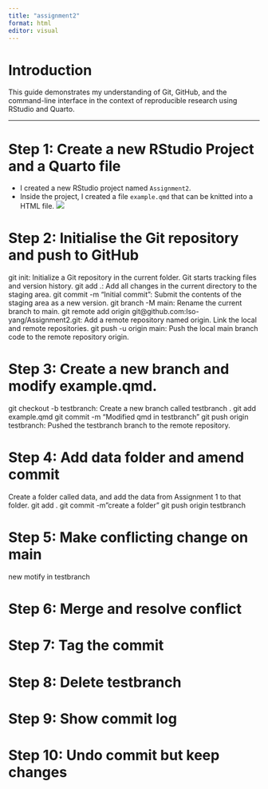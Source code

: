 ```yaml
---
title: "assignment2"
format: html
editor: visual
---
```


# Introduction

This guide demonstrates my understanding of Git, GitHub, and the command-line interface in the context of reproducible research using RStudio and Quarto.

------------------------------------------------------------------------

# Step 1: Create a new RStudio Project and a Quarto file

-   I created a new RStudio project named `Assignment2`.
-   Inside the project, I created a file `example.qmd` that can be knitted into a HTML file.
![](images/HTML_file.jpg)

# Step 2: Initialise the Git repository and push to GitHub

git init: Initialize a Git repository in the current folder. Git starts tracking files and version history.
git add .: Add all changes in the current directory to the staging area.
git commit -m "Initial commit": Submit the contents of the staging area as a new version.
git branch -M main: Rename the current branch to main.
git remote add origin git@github.com:Iso-yang/Assignment2.git: Add a remote repository named origin. Link the local and remote repositories.
git push -u origin main: Push the local main branch code to the remote repository origin.

# Step 3: Create a new branch and modify example.qmd.
git checkout -b testbranch: Create a new branch called testbranch . 
git add example.qmd
git commit -m "Modified qmd in testbranch"
git push origin testbranch: Pushed the testbranch branch to the remote repository.


# Step 4: Add data folder and amend commit
Create a folder called data, and add the data from Assignment 1 to that folder.
git add .
git commit -m"create a folder"
git push origin testbranch

# Step 5: Make conflicting change on main
new motify in testbranch


# Step 6: Merge and resolve conflict


# Step 7: Tag the commit




# Step 8: Delete testbranch



# Step 9: Show commit log


# Step 10: Undo commit but keep changes










